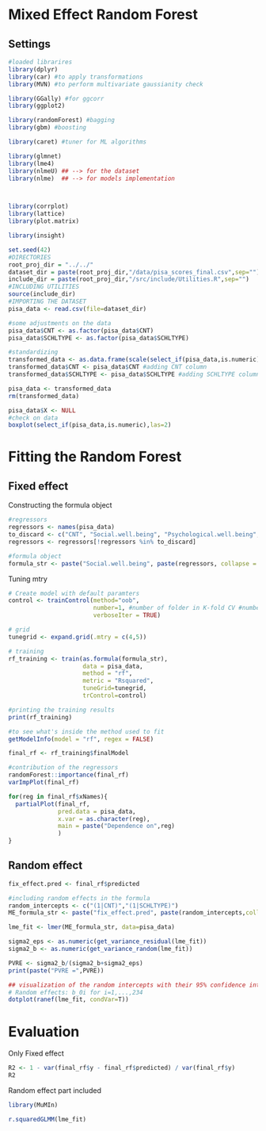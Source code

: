 # Mixed Effect Random Forest

## Settings

```r
#loaded librarires
library(dplyr)
library(car) #to apply transformations
library(MVN) #to perform multivariate gaussianity check

library(GGally) #for ggcorr
library(ggplot2)

library(randomForest) #bagging
library(gbm) #boosting

library(caret) #tuner for ML algorithms

library(glmnet)
library(lme4)
library(nlmeU) ## --> for the dataset
library(nlme)  ## --> for models implementation



library(corrplot)
library(lattice)
library(plot.matrix)

library(insight)
```

```r
set.seed(42)
#DIRECTORIES
root_proj_dir = "../../"
dataset_dir = paste(root_proj_dir,"/data/pisa_scores_final.csv",sep="")
include_dir = paste(root_proj_dir,"/src/include/Utilities.R",sep="")
#INCLUDING UTILITIES
source(include_dir)
#IMPORTING THE DATASET
pisa_data <- read.csv(file=dataset_dir)
```

```r
#some adjustments on the data
pisa_data$CNT <- as.factor(pisa_data$CNT)
pisa_data$SCHLTYPE <- as.factor(pisa_data$SCHLTYPE)

#standardizing
transformed_data <- as.data.frame(scale(select_if(pisa_data,is.numeric)))
transformed_data$CNT <- pisa_data$CNT #adding CNT column
transformed_data$SCHLTYPE <- pisa_data$SCHLTYPE #adding SCHLTYPE column

pisa_data <- transformed_data
rm(transformed_data)

pisa_data$X <- NULL
#check on data 
boxplot(select_if(pisa_data,is.numeric),las=2)
```

# Fitting the Random Forest

## Fixed effect

Constructing the formula object

```r
#regressors
regressors <- names(pisa_data)
to_discard <- c("CNT", "Social.well.being", "Psychological.well.being", "SCHLTYPE")
regressors <- regressors[!regressors %in% to_discard]

#formula object
formula_str <- paste("Social.well.being", paste(regressors, collapse = "+"), sep ="~")
```

Tuning mtry

```r
# Create model with default paramters
control <- trainControl(method="oob", 
                        number=1, #number of folder in K-fold CV #number of repetitions
                        verboseIter = TRUE)

# grid
tunegrid <- expand.grid(.mtry = c(4,5))

# training
rf_training <- train(as.formula(formula_str),
                     data = pisa_data, 
                     method = "rf", 
                     metric = "Rsquared", 
                     tuneGrid=tunegrid, 
                     trControl=control)

#printing the training results
print(rf_training)

#to see what's inside the method used to fit
getModelInfo(model = "rf", regex = FALSE)

final_rf <- rf_training$finalModel
```

```r
#contribution of the regressors
randomForest::importance(final_rf)
varImpPlot(final_rf)
```

```r
for(reg in final_rf$xNames){
  partialPlot(final_rf,
              pred.data = pisa_data,
              x.var = as.character(reg),
              main = paste("Dependence on",reg)
              )
}
```

## Random effect

```r
fix_effect.pred <- final_rf$predicted

#including random effects in the formula
random_intercepts <- c("(1|CNT)","(1|SCHLTYPE)")
ME_formula_str <- paste("fix_effect.pred", paste(random_intercepts,collapse="+"), sep="~")
```

```r
lme_fit <- lmer(ME_formula_str, data=pisa_data)

sigma2_eps <- as.numeric(get_variance_residual(lme_fit))
sigma2_b <- as.numeric(get_variance_random(lme_fit))

PVRE <- sigma2_b/(sigma2_b+sigma2_eps)
print(paste("PVRE =",PVRE))

## visualization of the random intercepts with their 95% confidence intervals
# Random effects: b_0i for i=1,...,234
dotplot(ranef(lme_fit, condVar=T))
```

# Evaluation

Only Fixed effect

```r
R2 <- 1 - var(final_rf$y - final_rf$predicted) / var(final_rf$y) 
R2
```

Random effect part included

```r
library(MuMIn)

r.squaredGLMM(lme_fit)
```
